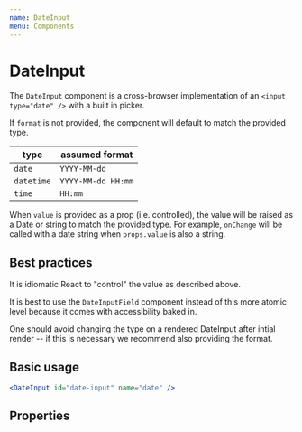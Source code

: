 ```yaml
---
name: DateInput
menu: Components
---
```



# DateInput

The `DateInput` component is a cross-browser implementation of an `<input type="date" />` with a built in picker.

If `format` is not provided, the component will default to match the provided type.

| type       | assumed format     |
| ---------- | ------------------ |
| `date`     | `YYYY-MM-dd`       |
| `datetime` | `YYYY-MM-dd HH:mm` |
| `time`     | `HH:mm`            |

When `value` is provided as a prop (i.e. controlled), the value will be raised as a Date or string to match the provided type. For example, `onChange` will be called with a date string when `props.value` is also a string.

<DateInput id="date-input-uncontrolled" name="date" />

## Best practices

It is idiomatic React to "control" the value as described above.

It is best to use the `DateInputField` component instead of this more atomic level because it comes with accessibility baked in.

One should avoid changing the type on a rendered DateInput after intial render -- if this is necessary we recommend also providing the format.

## Basic usage

```jsx
<DateInput id="date-input" name="date" />
```

## Properties

<PropsTable of={DateInput} />
